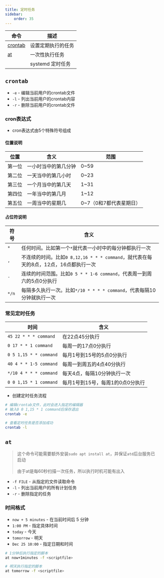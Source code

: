 ```yaml
---
title: 定时任务
sidebar:
    order: 35
---
```



| 命令                                                                      | 描述               |
| ------------------------------------------------------------------------- | ------------------ |
| [crontab](#crontab)                                                       | 设置定期执行的任务 |
| [at](#at)                                                                 | 一次性执行任务     |
| <InternalLink text="systemd-timer" href="linux/systemd/schedule-tasks" /> | systemd 定时任务   |

## `crontab`

- `-e` - 编辑当前用户的crontab文件
- `-l` - 列出当前用户的crontab内容
- `-r` - 删除当前用户的crontab文件

### cron表达式

- cron表达式由5个特殊符号组成

#### 位置说明

| 位置   | 含义                 | 范围                    |
| ------ | -------------------- | ----------------------- |
| 第一位 | 一小时当中的第几分钟 | 0~59                    |
| 第二位 | 一天当中的第几小时   | 0~23                    |
| 第三位 | 一个月当中的第几天   | 1~31                    |
| 第四位 | 一年当中的第几月     | 1~12                    |
| 第五位 | 一周当中的星期几     | 0~7（0和7都代表星期日） |

#### 占位符说明

| 符号  | 含义                                                                                 |
| ----- | ------------------------------------------------------------------------------------ |
| `*`   | 任何时间。比如第一个`*`就代表一小时中的每分钟都执行一次                              |
| `,`   | 不连续的时间。比如`0 8,12,16 * * * command`，就代表在每天的8点，12点，16点都执行一次 |
| `-`   | 连续的时间范围。比如`0 5 * * 1-6 command`，代表周一到周六的5点0分执行                |
| `*/n` | 每隔多久执行一次。比如`*/10 * * * * command`，代表每隔10分钟就执行一次               |

### 常见定时任务

| 时间                   | 含义                             |
| ---------------------- | -------------------------------- |
| `45 22 * * * command`  | 在22点45分执行                   |
| `0 17 * * 1 command`   | 每周一的17点0分执行              |
| `0 5 1,15 * * command` | 每月1号到15号的5点0分执行        |
| `40 4 * * 1-5 command` | 每周一到周五的4点40分执行        |
| `*/10 4 * * * command` | 每天4点，每隔10分钟执行一次      |
| `0 0 1,15 * 1 command` | 每月1号到15号，每周1的0点0分执行 |

- 创建定时任务流程

```bash
# 编辑crontab文件，此时会进入指定的编辑器
# 输入0 0 1,15 * 1 command后保存退出
crontab -e

# 查看定时任务是否添加成功
crontab -l
```

## `at`

> 这个命令可能需要额外安装`sudo apt install at`，并保证`atd`后台服务已启动<br></br>
> 由于at是每60秒扫描一次任务，所以执行时机可能有出入

- `-f FILE` - 从指定的文件读取命令
- `-l` - 列出当前用户的所有计划任务
- `-r` - 删除指定的任务

### 时间格式

- `now + 5 minutes` - 在当前时间后 5 分钟
- `1:00 PM` - 指定具体时间
- `today` - 今天
- `tomorrow` - 明天
- `Dec 25 10:00` - 指定日期和时间

```bash
# 1分钟后执行指定的脚本
at now+1minutes -f <scriptfile>

# 明天执行指定的脚本
at tomorrow -f <scriptfile>
```
